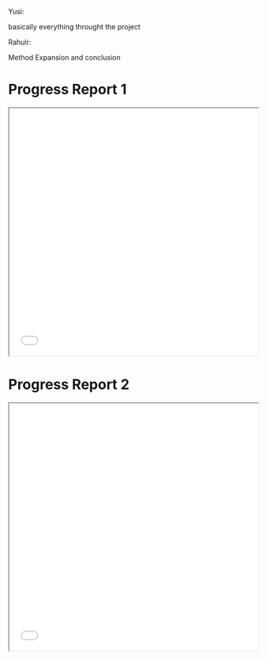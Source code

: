 Yusi: 

basically everything throught the project

Rahulr:

Method Expansion and conclusion


# Progress Report 1

<iframe src="reference/progress_report1.pdf" width="100%" height="500px"></iframe>

# Progress Report 2

<iframe src="reference/progress_report2.pdf" width="100%" height="500px"></iframe>


